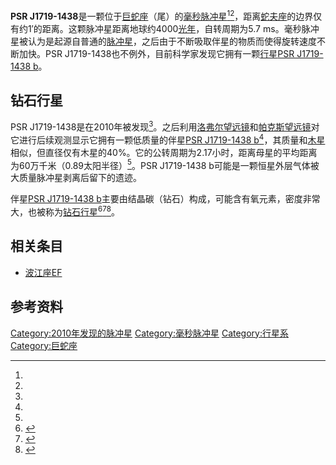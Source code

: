 {{Starbox begin
| name = PSR J1719-1438
}}
{{Starbox image
| image = <!--image location (i.e. "Sunspots.png")-->
| caption = <!--caption (optional)-->
| credit = <!--credit for image if the image's use requires them (optional)-->
}}
{{Starbox observe
| epoch = [[儒略日|MJD]] 55411.0<ref name=bailes/><!--Epoch of observation-->
| equinox = [[J2000|J2000]]
| constell = [[巨蛇座|巨蛇座]]
| pronounce = <!--Pronunciation guide-->
| ra = 17:19:10.0730(1)<ref name=bailes/> <!--Right Ascension-->
| dec = −14:38:00.96(2)<ref name=bailes/> <!--Declination-->
| appmag_v =  <!--Apparent magnitude (Johnson-Cousins V  system)-->
}}
{{Starbox character
| class = [[毫秒脉冲星|毫秒脉冲星]]<ref name=bailes/> <!--Stellar class-->
| appmag_1_passband = R<!-- Passband for first apparent magnitude (e.g., H, J, K, etc.) -->
| appmag_1 = >25.4<ref name=bailes/><!-- Value of first apparent magnitude  -->
| appmag_2_passband = g<!-- Passband for second apparent magnitude (e.g., H, J, K, etc.) -->
| appmag_2 = >24.1<ref name=bailes/><!-- Value of second apparent magnitude  -->
| appmag_3_passband = I<!-- Passband for third apparent magnitude (e.g., H, J, K, etc.) -->
| appmag_3 = >22.5<ref name=bailes/><!-- Value of third apparent magnitude  -->
| appmag_4_passband = <!-- Passband for fourth apparent magnitude (e.g., H, J, K, etc.) -->
| appmag_4 = <!-- Value of fourth apparent magnitude  -->
| appmag_5_passband = <!-- Passband for fifth apparent magnitude (e.g., H, J, K, etc.) -->
| appmag_5 = <!-- Value of fifth apparent magnitude  -->
| appmag_6_passband = <!-- Passband for sixth apparent magnitude (e.g., H, J, K, etc.) -->
| appmag_6 = <!-- Value of sixth apparent magnitude  -->
| appmag_7_passband = <!-- Passband for seventh apparent magnitude (e.g., H, J, K, etc.) -->
| appmag_7 = <!-- Value of seventh apparent magnitude  -->
| appmag_8_passband = <!-- Passband for eighth apparent magnitude (e.g., H, J, K, etc.) -->
| appmag_8 = <!-- Value of eighth apparent magnitude  -->
| r-i = <!--R-I color-->
| v-r = <!--V-R color-->
| b-v = <!--B-V color-->
| u-b = <!--U-B color-->
| j-h = <!--J-H color-->
| j-k = <!--J-K color-->
| variable = <!--Variability type-->
}}
{{Starbox astrometry
 | radial_v = <!--Radial velocity (in km/sec)-->
 | prop_mo_ra = <!--Proper motion (RA), μ<sub>α</sub> cos δ (in milliarcsec/yr)-->
 | prop_mo_dec = <!--Proper motion (dec), μ<sub>δ</sub> (in milliarcsec/yr)-->
 | parallax =  <!--Parallax (in milliarcsec)-->
 | p_error = <!--Parallax error (in milliarcsec)-->
 | parallax_footnote = <!--Parallax footnote-->
 | dist_ly = ~4000
 | dist_pc = ~1,200<ref name=bailes/><!--Distance (in parsecs)-->
 | absmag_v = <!--Absolute magnitude ([[UBV_photometric_system|Johnson-Cousins V system]])-->
 }}
{{Starbox orbit
| reference = <ref name=bailes/><!--Reference-->
| primary = PSR J1719-1438<!--Primary name -->
| name = [[PSR_J1719-1438b|PSR J1719-1438b]]<!--Companion name-->
| period = <!--Period (in years)-->
| period_unitless = 0.090706293(2) days<!--Period (no units provided by template)-->
| axis = <!--Semimajor axis (in arcseconds)-->
| axis_unitless = <math>a_P\sin i=</math>0.001819(1) [[光秒|光秒]]<!--Semimajor axis (no units provided by template)-->
| eccentricity = <0.06 <!--Eccentricity-->
| inclination = <!--Inclination (in degrees)-->
| node = <!--Longitude of node (in degrees)-->
| periastron = [[儒略日|MJD]] 55411.0<!--Periastron epoch-->
| periarg = <!--Argument of periastron (in degrees), secondary -->
| periarg_primary = <!--Argument of periastron (in degrees), primary -->
| k1 = <!-- Velocity semi-amplitude (SB1, or primary in SB2), in km/s -->
| k2 = <!-- Velocity semi-amplitude (secondary in SB2), in km/s -->
}}
{{Starbox detail
| source              =   <!--[source url]-->
| mass                =   <!--Mass (in solar masses)-->
| radius              =   <!--Radius (in solar radii)-->
| gravity             =   <!--Surface gravity (given as the base 10 logarithm expressed in cgs units)-->
| luminosity          =   <!--Luminosity (in solar luminosities); prefer luminosity_bolometric or luminosity_visual-->
| luminosity_bolometric = <!--Luminosity (in solar luminosities), bolometric-->
| luminosity_visual   =   <!--Luminosity (in solar luminosities), visual (V)-->
| temperature         =   <!--Temperature (in kelvins)-->
| metal               =   <!--Metallicity (no units provided by template)-->
| rotation            =   <!--Rotation (no units provided by template)-->
| rotational_velocity =   <!--Rotational velocity (v sin i, in km/s)-->
| age                 =   <!--Age (in years)-->
| age_gyr             =   <!--Age (in billions of years)-->
}}
{{Starbox catalog
| names = <!--Other catalog designations-->
}}
{{Starbox reference
| Simbad = <!--Search String-->
}}
{{Starbox end}}
'''PSR J1719-1438'''是一颗位于[[巨蛇座|巨蛇座]]（尾）的[[毫秒脉冲星|毫秒脉冲星]]<ref name=bailes/><ref name=UniverseToday />，距离[[蛇夫座|蛇夫座]]的边界仅有约1′的距离。这颗脉冲星距离地球约4000[[光年|光年]]，自转周期为5.7 ms。毫秒脉冲星被认为是起源自普通的[[脉冲星|脉冲星]]，之后由于不断吸取伴星的物质而使得旋转速度不断加快。PSR J1719-1438也不例外，目前科学家发现它拥有一颗[[太阳系外行星|行星]][[PSR_J1719-1438_b|PSR J1719-1438 b]]。

==钻石行星==
{{main|PSR J1719-1438 b}}
PSR J1719-1438是在2010年被发现<ref name=bailes/>。之后利用[[洛弗尔望远镜|洛弗尔望远镜]]和[[帕克斯望远镜|帕克斯望远镜]]对它进行后续观测显示它拥有一颗低质量的伴星[[PSR_J1719-1438_b|PSR J1719-1438 b]]<ref name=bailes/>，其质量和[[木星|木星]]相似，但直径仅有木星的40%。它的公转周期为2.17小时，距离母星的平均距离为60万千米（0.89太阳半径）<ref name=bailes/>。PSR J1719-1438 b可能是一颗恒星外层气体被大质量脉冲星剥离后留下的遗迹。

伴星[[PSR_J1719-1438_b|PSR J1719-1438 b]]主要由结晶碳（钻石）构成，可能含有氧元素，密度非常大，也被称为[[钻石行星|钻石行星]]<ref name=UniverseToday>{{cite web|title=Star Transforms Into A Diamond Planet|url=http://www.universetoday.com/88449/star-transforms-into-a-diamond-planet|work=Universe Today|accessdate=2011-08-26|archive-date=2012-09-28|archive-url=https://www.webcitation.org/6B1G4pXnh?url=http://www.universetoday.com/88449/star-transforms-into-a-diamond-planet|dead-url=no}}</ref><ref name=Space.com>{{cite web|title=Surprise! Alien Planet Made of Diamond Discovered|url=http://www.space.com/12731-diamond-alien-planet-discovered-neutron-star.html|work=Space.com|accessdate=2011-08-25|archive-date=2018-06-30|archive-url=https://web.archive.org/web/20180630195955/https://www.space.com/12731-diamond-alien-planet-discovered-neutron-star.html|dead-url=no}}</ref><ref name=MaxPlanck>{{cite web |title=A Planet made of Diamond |url=http://www.mpifr-bonn.mpg.de/public/pr/pr-pulsar-august2011-en.html |work=Max Planck Institut for Radio Astronomy |accessdate=2011-08-26 |deadurl=yes |archiveurl=https://web.archive.org/web/20110914234539/http://www.mpifr-bonn.mpg.de/public/pr/pr-pulsar-august2011-en.html |archivedate=2011-09-14 }}</ref>。

==相关条目==
* [[波江座EF|波江座EF]]

==参考资料==
{{reflist|colwidth=25em|refs=

<ref name=bailes>
{{cite journal|doi=10.1126/science.1208890|title=Transformation of a Star into a Planet in a Millisecond Pulsar Binary|year=2011|last1=Bailes|first1=M.|last2=Bates|first2=S. D.|last3=Bhalerao|first3=V.|last4=Bhat|first4=N. D. R.|last5=Burgay|first5=M.|last6=Burke-Spolaor|first6=S.|last7=d'Amico|first7=N.|last8=Johnston|first8=S.|last9=Keith|first9=M. J.|journal=Science}}
</ref>

}}

[[Category:2010年发现的脉冲星|Category:2010年发现的脉冲星]]
[[Category:毫秒脉冲星|Category:毫秒脉冲星]]
[[Category:行星系|Category:行星系]]
[[Category:巨蛇座|Category:巨蛇座]]